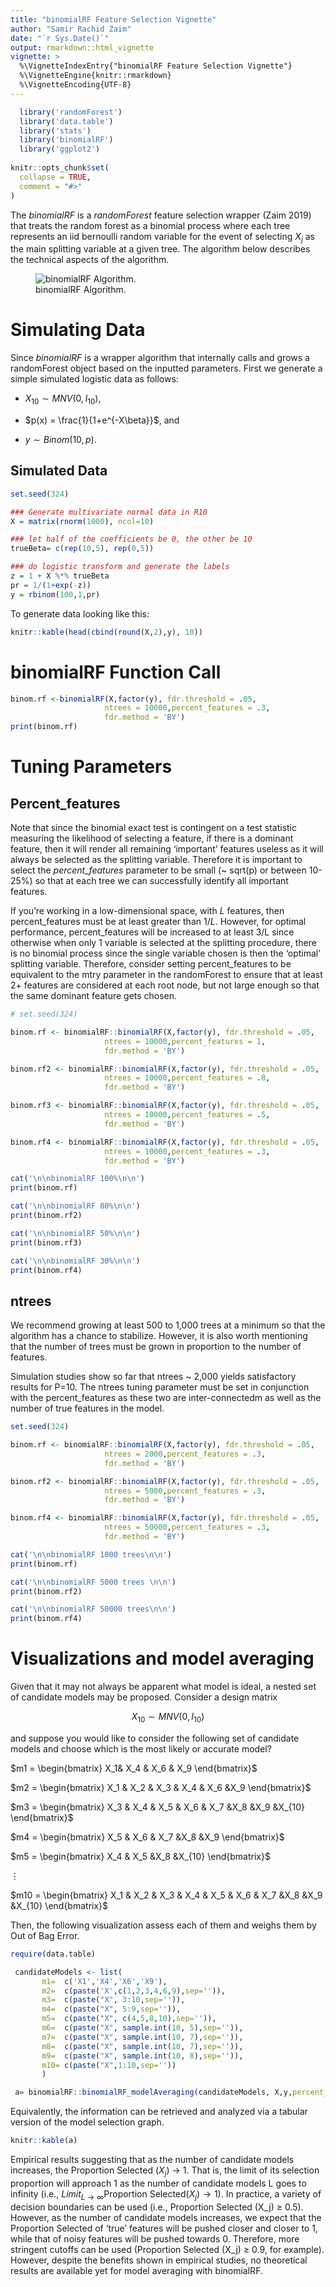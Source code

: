```yaml
---
title: "binomialRF Feature Selection Vignette"
author: "Samir Rachid Zaim"
date: "`r Sys.Date()`"
output: rmarkdown::html_vignette
vignette: >
  %\VignetteIndexEntry{"binomialRF Feature Selection Vignette"}
  %\VignetteEngine{knitr::rmarkdown}
  %\VignetteEncoding{UTF-8}
---
```


```r
  library('randomForest')
  library('data.table')
  library('stats')
  library('binomialRF')
  library('ggplot2')
  
knitr::opts_chunk$set(
  collapse = TRUE,
  comment = "#>"
)
```


The $\textit{binomialRF}$ is a $\textit{randomForest}$ feature selection wrapper (Zaim 2019) that treats the random forest as a binomial process where each tree represents an iid bernoulli random variable for the event of selecting $X_j$ as the main splitting variable at a given tree. The algorithm below describes the technical aspects of the algorithm.

\begin{algorithm} 
\caption{binomialRF Feature Selection Algorithm } 
\label{alg1} 
\begin{algorithmic}
  \For{i=1:N}
    \State Grow $T_{i}$
    \State $S_{ij} =   \left\{
\begin{array}{ll}
      1 & X_j \text{ is splitting variable at root node by } T_i \\
      0 & \text{otherwise} \\
 \end{array} 
\right. $
    \State $S \gets S_{ij}$
  \EndFor
  \State $S_j = \sum_{i=1}^N S_{ij}= \sum_{i=1}^N I[X_j \in root(T_i)]$
  \State $S_j \sim \text{binomial}(N,p_0), \hspace{6mm} \text{where } p_0=\bigg(1 - \prod_{i=1}^m\frac{L-i}{L-(i-1)} \bigg)\frac{1}{m}$.
  \State Test for Significance
  \State Adjust for Multiple Comparisons

\end{algorithmic}
\end{algorithm}

![binomialRF Algorithm.](algorithm.png)

# Simulating Data
Since $\textit{binomialRF}$ is a wrapper algorithm that internally calls and grows a randomForest object based on the inputted parameters. First we generate a simple simulated logistic data as follows: 

* $X_{10}\sim MNV(0, I_{10})$, 


* $p(x) = \frac{1}{1+e^{-X\beta}}$, and

* $y \sim Binom(10,p)$.


## Simulated Data

```r
set.seed(324)

### Generate multivariate normal data in R10
X = matrix(rnorm(1000), ncol=10)

### let half of the coefficients be 0, the other be 10
trueBeta= c(rep(10,5), rep(0,5))

### do logistic transform and generate the labels
z = 1 + X %*% trueBeta    
pr = 1/(1+exp(-z))        
y = rbinom(100,1,pr)

```
To generate data looking like this: 
```r
knitr::kable(head(cbind(round(X,2),y), 10))
```

# binomialRF Function Call

```r
binom.rf <-binomialRF(X,factor(y), fdr.threshold = .05,
                     ntrees = 10000,percent_features = .3,
                     fdr.method = 'BY')
print(binom.rf)

```

# Tuning Parameters

## Percent_features

Note that since the binomial exact test is contingent on a test statistic measuring the likelihood of selecting a feature, if there is a dominant feature, then it will render all remaining 'important' features useless as it will always be selected as the splitting variable. Therefore it is important to select the $\textit{percent_features}$ parameter to be small (~ sqrt(p) or between 10-25%) so that at each tree we can successfully identify all important features. 

If you're working in a low-dimensional space, with $\textit{L}$ features, then percent_features must be at least greater than $1/\textit{L}$. However, for optimal performance, percent_features will be increased to at least 3/L since otherwise when only 1 variable is selected at the splitting procedure, there is no binomial process since the single variable chosen is then the 'optimal' splitting variable. Therefore, consider setting percent_features to be equivalent to the mtry parameter in the randomForest to ensure that at least 2+ features are considered at each root node, but not large enough so that the same dominant feature gets chosen. 


```r
# set.seed(324)

binom.rf <- binomialRF::binomialRF(X,factor(y), fdr.threshold = .05,
                     ntrees = 10000,percent_features = 1,
                     fdr.method = 'BY')

binom.rf2 <- binomialRF::binomialRF(X,factor(y), fdr.threshold = .05,
                     ntrees = 10000,percent_features = .8,
                     fdr.method = 'BY')

binom.rf3 <- binomialRF::binomialRF(X,factor(y), fdr.threshold = .05,
                     ntrees = 10000,percent_features = .5,
                     fdr.method = 'BY')

binom.rf4 <- binomialRF::binomialRF(X,factor(y), fdr.threshold = .05,
                     ntrees = 10000,percent_features = .3,
                     fdr.method = 'BY')

cat('\n\nbinomialRF 100%\n\n')
print(binom.rf)

cat('\n\nbinomialRF 80%\n\n')
print(binom.rf2)

cat('\n\nbinomialRF 50%\n\n')
print(binom.rf3)

cat('\n\nbinomialRF 30%\n\n')
print(binom.rf4)
```

## ntrees

We recommend growing at least 500 to 1,000 trees at a minimum so that the algorithm has a chance to stabilize. However, it is also worth mentioning that the number of trees must be grown in proportion to the number of features. 

Simulation studies show so far that ntrees ~ 2,000 yields satisfactory results for P=10. The ntrees tuning parameter must be set in conjunction with the percent_features as these two are inter-connectedm as well as the number of true features in the model. 


```r
set.seed(324)

binom.rf <- binomialRF::binomialRF(X,factor(y), fdr.threshold = .05,
                     ntrees = 2000,percent_features = .3,
                     fdr.method = 'BY')

binom.rf2 <- binomialRF::binomialRF(X,factor(y), fdr.threshold = .05,
                     ntrees = 5000,percent_features = .3,
                     fdr.method = 'BY')

binom.rf4 <- binomialRF::binomialRF(X,factor(y), fdr.threshold = .05,
                     ntrees = 50000,percent_features = .3,
                     fdr.method = 'BY')

cat('\n\nbinomialRF 1000 trees\n\n')
print(binom.rf)

cat('\n\nbinomialRF 5000 trees \n\n')
print(binom.rf2)

cat('\n\nbinomialRF 50000 trees\n\n')
print(binom.rf4)
```

# Visualizations and model averaging

Given that it may not always be apparent what model is ideal, a nested set of candidate models may be proposed. Consider a design matrix 

$$X_{10}\sim MNV(0, I_{10})$$ 

and suppose you would like to consider the following set of candidate models and choose which is the most likely or accurate model? 

$m1 = \begin{bmatrix} X_1& X_4 & X_6 & X_9 \end{bmatrix}$ 

$m2 = \begin{bmatrix} X_1 & X_2 &  X_3 & X_4 & X_6  &X_9 \end{bmatrix}$ 

$m3 = \begin{bmatrix} X_3 & X_4 & X_5 & X_6 & X_7  &X_8 &X_9 &X_{10} \end{bmatrix}$ 

$m4 = \begin{bmatrix} X_5 & X_6 & X_7  &X_8 &X_9 \end{bmatrix}$ 

$m5 = \begin{bmatrix} X_4 & X_5  &X_8 &X_{10} \end{bmatrix}$ 

$\vdots$

$m10 = \begin{bmatrix} X_1 & X_2 &  X_3 & X_4 & X_5 & X_6 & X_7  &X_8 &X_9 &X_{10} \end{bmatrix}$ 


Then, the following visualization assess each of them and weighs them by Out of Bag Error. 



```r
require(data.table)

 candidateModels <- list(
       m1=  c('X1','X4','X6','X9'),
       m2=  c(paste('X',c(1,2,3,4,6,9),sep='')),
       m3=  c(paste("X", 3:10,sep='')),
       m4=  c(paste("X", 5:9,sep='')),
       m5=  c(paste("X", c(4,5,8,10),sep='')),
       m6=  c(paste("X", sample.int(10, 5),sep='')),
       m7=  c(paste("X", sample.int(10, 7),sep='')),
       m8=  c(paste("X", sample.int(10, 7),sep='')),
       m9=  c(paste("X", sample.int(10, 8),sep='')),
       m10= c(paste("X",1:10,sep=''))
       )

 a= binomialRF::binomialRF_modelAveraging(candidateModels, X,y,percent_features = .3, ntrees = 10000)

```


Equivalently, the information can be retrieved and analyzed via a tabular version of the model selection graph.

```r
knitr::kable(a)
```

Empirical results suggesting that as the number of candidate models increases, the Proportion Selected ($X_j$) $\rightarrow$  1. That is, the limit of its selection proportion will approach 1 as the number of candidate models L goes to infinity (i.e.,  $Limit_{L\to∞}  \text{Proportion Selected} (X_j )\rightarrow 1)$. In practice, a variety of decision boundaries can be used (i.e., Proportion Selected (X_j) ≥ 0.5). However, as the number of candidate models increases, we expect that the Proportion Selected of 'true' features will be pushed closer and closer to 1, while that of noisy features will be pushed towards 0. Therefore, more stringent cutoffs can be used (Proportion Selected (X_j) ≥ 0.9, for example). However, despite the benefits shown in empirical studies, no theoretical results are available yet for model averaging with binomialRF. 

